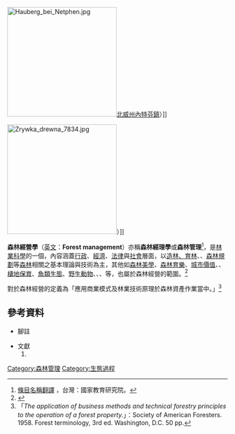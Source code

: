 {{Expand language|1=en|time=2021-03-21T01:50:44+00:00}}
[[File:Hauberg_bei_Netphen.jpg|250px]][[北威州|北威州]][[內特芬|內特芬鎮]]）]]

[[File:Zrywka_drewna_7834.jpg|250px]]{{link-en|奧爾山脈|Owl Mountains}}）]]

'''森林經營學'''（[[英文|英文]]：'''Forest management'''）亦稱'''森林經理學'''或'''森林管理'''<ref>[http://terms.naer.edu.tw/detail/124724/?index=1 條目名稱翻譯] {{Wayback|url=http://terms.naer.edu.tw/detail/124724/?index=1 |date=20140808044046 }}，台灣：國家教育研究院。</ref>，是[[林業|林業科學]]的一個{{link-en|林業概要|Outline of forestry|分支}}，內容涵蓋[[行政|行政]]、[[經濟|經濟]]、[[法律|法律]]與[[社會|社會]]層面，以[[林學|造林、育林]]、{{link-de|森林保育|Waldschutz}}、[[森林規劃|森林規劃]]等[[森林|森林]]相關之基本理論與技術為主，其他如[[美學|森林美學]]、[[戶外運動|森林育樂]]、[[城市價值|城市價值]]、{{link-en|集水區治理|Watershed management}}、[[原野|棲地保育]]、[[魚|魚類生態]]、[[野生動物|野生動物]]、{{link-en|林產物|Forest product}}、{{link-en|非木材林產物|Non-timber forest product|特產物}}、{{link-en|森林遺傳資源|Forest genetic resources|遺傳資源}}等，也屬於森林經營的範圍。<ref>{{cite web | title = Glossary of Forestry Terms in British Columbia | publisher = Ministry of Forests and Range (Canada) | date = March 2008 | url = http://www.for.gov.bc.ca/hfd/library/documents/glossary/Glossary.pdf | format = pdf | accessdate = 2014-06-08 | archive-date = 2018-11-14 | archive-url = https://web.archive.org/web/20181114043045/https://www.for.gov.bc.ca/hfd/library/documents/glossary/Glossary.pdf | dead-url = no }}</ref>

{{link-en|美國森林學會|Society of American Foresters}}對於森林經營的定義為「應用商業模式及林業技術原理於森林資產作業當中。」<ref>「''The application of business methods and technical forestry principles to the operation of a forest property.''」：Society of American Foresters. 1958. Forest terminology, 3rd ed. Washington, D.C. 50 pp.</ref>

== 參考資料 ==
*腳註
<div class="references-small">
{{reflist|2}}
</div>

*文獻
*#

{{林業|state = uncollapsed}}
{{自然资源}}

{{Authority control}}
[[Category:森林管理|Category:森林管理]]
[[Category:生態過程|Category:生態過程]]